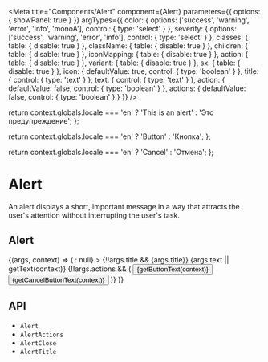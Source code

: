 


<Meta
  title="Components/Alert"
  component={Alert}
  parameters={{
    options: { showPanel: true }
  }}
  argTypes={{
    color: {
      options: ['success', 'warning', 'error', 'info', 'monoA'],
      control: { type: 'select' }
    },
    severity: {
      options: ['success', 'warning', 'error', 'info'],
      control: { type: 'select' }
    },
    classes: {
      table: {
        disable: true
      }
    },
    className: {
      table: {
        disable: true
      }
    },
    children: {
      table: {
        disable: true
      }
    },
    iconMapping: {
      table: {
        disable: true
      }
    },
    action: {
      table: {
        disable: true
      }
    },
    variant: {
      table: {
        disable: true
      }
    },
    sx: {
      table: {
        disable: true
      }
    },
    icon: {
      defaultValue: true,
      control: {
        type: 'boolean'
      }
    },
    title: {
      control: {
        type: 'text'
      }
    },
    text: {
      control: {
        type: 'text'
      }
    },
    action: {
      defaultValue: false,
      control: {
        type: 'boolean'
      }
    },
    actions: {
      defaultValue: false,
      control: {
        type: 'boolean'
      }
    }
  }}
/>

  return context.globals.locale === 'en' ? 'This is an alert' : 'Это предупреждение';
};

  return context.globals.locale === 'en' ? 'Button' : 'Кнопка';
};

  return context.globals.locale === 'en' ? 'Cancel' : 'Отмена';
};

# Alert

An alert displays a short, important message in a way that attracts the user's attention without interrupting the user's
task.

## Alert

<Canvas>
  <Story name="Demo">
    {(args, context) => (
      <Alert
        color={args.color}
        icon={args.icon ? undefined : false}
        severity={args.severity}
        action={args.action ? <AlertClose /> : null}
      >
        {!!args.title && <AlertTitle>{args.title}</AlertTitle>}
        {args.text || getText(context)}
        {!!args.actions && (
          <AlertActions>
            <Button
              variant="contained"
              size="32"
              sx={{ mr: '8px', padding: '0 8px!important', color: 'monoA.A700' }}
              color="monoA"
            >
              {getButtonText(context)}
            </Button>
            <Button variant="text" size="32" sx={{ padding: '0 8px!important', color: 'monoA.A700' }} color="monoA">
              {getCancelButtonText(context)}
            </Button>
          </AlertActions>
        )}
      </Alert>
    )}
  </Story>
</Canvas>

<ArgsTable story="Demo" />

## API

<ul>
  <li>
    <LinkTo kind="components-api-alert" story="page">
      <code>Alert</code>
    </LinkTo>
  </li>
  <li>
    <LinkTo kind="components-api-alertActions" story="page">
      <code>AlertActions</code>
    </LinkTo>
  </li>
  <li>
    <LinkTo kind="components-api-alertClose" story="page">
      <code>AlertClose</code>
    </LinkTo>
  </li>
  <li>
    <LinkTo kind="components-api-alertTitle" story="page">
      <code>AlertTitle</code>
    </LinkTo>
  </li>
</ul>
